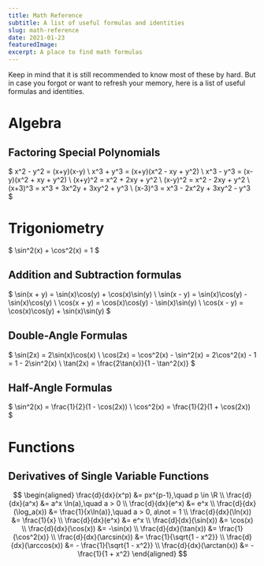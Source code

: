 ```yaml
---
title: Math Reference
subtitle: A list of useful formulas and identities
slug: math-reference
date: 2021-01-23
featuredImage:
excerpt: A place to find math formulas
---
```


Keep in mind that it is still recommended to know most of these by hard. But in case you forgot or want to refresh your memory, here is a list of useful formulas and identities.

# Algebra

## Factoring Special Polynomials

$
x^2 - y^2 = (x+y)(x-y) \\
x^3 + y^3 = (x+y)(x^2 - xy + y^2) \\
x^3 - y^3 = (x-y)(x^2 + xy + y^2) \\
(x+y)^2 = x^2 + 2xy + y^2 \\
(x-y)^2 = x^2 - 2xy + y^2 \\
(x+3)^3 = x^3 + 3x^2y + 3xy^2 + y^3 \\
(x-3)^3 = x^3 - 2x^2y + 3xy^2 - y^3
$

# Trigoniometry

$
\sin^2(x) + \cos^2(x) = 1
$

## Addition and Subtraction formulas

$
\sin(x + y) = \sin(x)\cos(y) + \cos(x)\sin(y) \\
\sin(x - y) = \sin(x)\cos(y) - \sin(x)\cos(y) \\
\cos(x + y) = \cos(x)\cos(y) - \sin(x)\sin(y) \\
\cos(x - y) = \cos(x)\cos(y) + \sin(x)\sin(y)
$

## Double-Angle Formulas

$
\sin(2x) = 2\sin(x)\cos(x) \\
\cos(2x) = \cos^2(x) - \sin^2(x) = 2\cos^2(x) - 1 = 1 - 2\sin^2(x) \\
\tan(2x) = \frac{2\tan(x)}{1 - \tan^2(x)}
$

## Half-Angle Formulas

$
\sin^2(x) = \frac{1}{2}(1 - \cos(2x)) \\
\cos^2(x) = \frac{1}{2}(1 + \cos(2x))
$

# Functions

## Derivatives of Single Variable Functions

$$
\begin{aligned}
  \frac{d}{dx}(x^p) &= px^{p-1},\quad p \in \R \\
  \frac{d}{dx}(a^x) &= a^x \ln(a),\quad a > 0 \\
  \frac{d}{dx}(e^x) &= e^x \\
  \frac{d}{dx}(\log_a(x)) &= \frac{1}{x\ln(a)},\quad a > 0, a\not = 1 \\
  \frac{d}{dx}(\ln(x)) &= \frac{1}{x} \\
  \frac{d}{dx}(e^x) &= e^x \\
  \frac{d}{dx}(\sin(x)) &= \cos(x) \\
  \frac{d}{dx}(\cos(x)) &= -\sin(x) \\
  \frac{d}{dx}(\tan(x)) &= \frac{1}{\cos^2(x)} \\
  \frac{d}{dx}(\arcsin(x)) &= \frac{1}{\sqrt{1 - x^2}} \\
  \frac{d}{dx}(\arccos(x)) &= - \frac{1}{\sqrt{1 - x^2}} \\
  \frac{d}{dx}(\arctan(x)) &= - \frac{1}{1 + x^2}
\end{aligned}
$$
